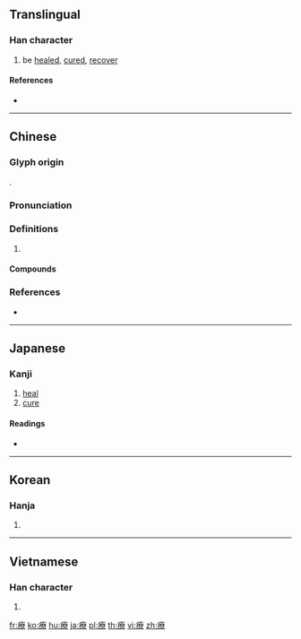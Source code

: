 {{character info/new}}
{{also|疗}}
==Translingual==

===Han character===
{{Han char|rn=104|rad=疒|as=12|sn=17|four=00196|canj=KKCF|ids=⿸疒尞}}

# be [[heal]]ed, [[cure]]d, [[recover]]

====References====
* {{Han ref|kx=0780.190|dkj=22500|dj=1189.340|hdz=42696.100|uh=7642|ud=30274|bh=C0F8|bd=49400}}

----

==Chinese==
{{zh-forms|s=疗}}

===Glyph origin===
{{Han etym}}
{{Han compound|疒|尞|c1=s|c2=p|t1=disease|ls=psc}}.

===Pronunciation===
{{zh-pron
|m=liáo
|c=liu4,liu6
|mc=y
|oc=y
|cat=
}}

===Definitions===
{{zh-hanzi}}

# {{rfdef|zh}}

====Compounds====
{{zh-der|光療|冷療|刮骨療毒|化學治療|化學療法|吸入治療|團體治療|基因治療|尿療法|心理治療|心理療法|放療|根管治療|民俗療法|氣功療法|水療|水療法|治療|泥療|浴療|煮字療飢|熱療|營療|物理治療|牽引療法|理療|療傷|療效|療方|療治|療法|療病|療瘡剜肉|療程|療補|療貧|療飢|療養|療養所|療養院|睡眠療法|職能治療|舞蹈治療|芳香療法|藥物治療|蠟療|血清療法|診療|診療所|語言治療|輻射治療|運動治療|遠距醫療|醫療|醫療給付|電療|音樂治療|食物療法|食療|飲食療法}}

===References===
* {{R:yue:Hanzi}}

----

==Japanese==

===Kanji===
{{ja-kanji|grade=c|rs=疒12}}

# [[heal]]
# [[cure]]

====Readings====
* {{ja-readings|on=[[りょう]] (ryō)|kun=[[いやす]] (iyasu)|nanori=}}

----

==Korean==

===Hanja===
{{ko-hanja|hangeul=[[료]]>[[요]]|eumhun=|rv=ryo>yo|mr=ryo>yo|y=lyo>yo}}

# {{defn|lang=ko|sort=疒12}}

----

==Vietnamese==

===Han character===
{{vi-hantu|[[liệu]]|rs=疒12}}

# {{defn|lang=vi|sort=疒12}}

[[fr:療]]
[[ko:療]]
[[hu:療]]
[[ja:療]]
[[pl:療]]
[[th:療]]
[[vi:療]]
[[zh:療]]